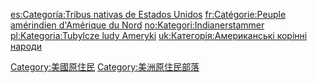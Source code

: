 {{Commonscat|Indigenous peoples of North America}}

[[Category:美國原住民|Category:美國原住民]]
[[Category:美洲原住民部落|Category:美洲原住民部落]]

[[es:Categoría:Tribus_nativas_de_Estados_Unidos|es:Categoría:Tribus nativas de Estados Unidos]]
[[fr:Catégorie:Peuple_amérindien_d'Amérique_du_Nord|fr:Catégorie:Peuple amérindien d'Amérique du Nord]]
[[no:Kategori:Indianerstammer|no:Kategori:Indianerstammer]]
[[pl:Kategoria:Tubylcze_ludy_Ameryki|pl:Kategoria:Tubylcze ludy Ameryki]]
[[uk:Категорія:Американські_корінні_народи|uk:Категорія:Американські корінні народи]]